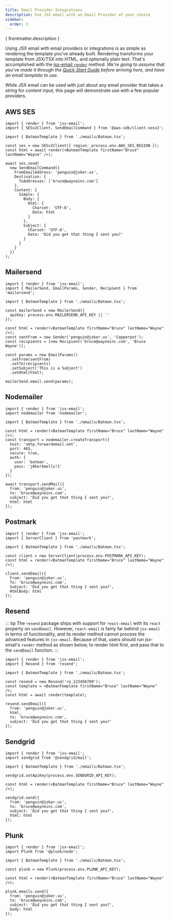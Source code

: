 ```yaml
---
title: Email Provider Integrations
description: Use JSX email with an Email Provider of your choice
sidebar:
  order: 3
---
```


<p>{ frontmatter.description }</p>

Using JSX email with email providers or integrations is as simple as rendering the template you've already built. Rendering transforms your template from JSX/TSX into HTML, and optionally plain text. That's accomplished with the [jsx-email `render`](/docs/core/render) method. _We're going to assume that you've made it through the [Quick Start Guide](/docs/quick-start) before arriving here, and have an email template to use._

While JSX email can be used with just about any email provider that takes a string for content input, this page will demonstrate use with a few popular providers.

## AWS SES

```tsx
import { render } from 'jsx-email';
import { SESv2Client, SendEmailCommand } from '@aws-sdk/client-sesv2';

import { BatmanTemplate } from './emails/Batman.tsx';

const ses = new SESv2Client({ region: process.env.AWS_SES_REGION });
const html = await render(<BatmanTemplate firstName="Bruce" lastName="Wayne" />);

await ses.send(
  new SendEmailCommand({
    FromEmailAddress: 'penguin@joker.us',
    Destination: {
      ToAddresses: ['bruce@wayneinc.com']
    },
    Content: {
      Simple: {
        Body: {
          Html: {
            Charset: 'UTF-8',
            Data: html
          }
        },
        Subject: {
          Charset: 'UTF-8',
          Data: 'Did you get that thing I sent you?'
        }
      }
    }
  })
);
```

## Mailersend

```tsx
import { render } from 'jsx-email';
import { MailerSend, EmailParams, Sender, Recipient } from 'mailersend';

import { BatmanTemplate } from './emails/Batman.tsx';

const mailerSend = new MailerSend({
  apiKey: process.env.MAILERSEND_API_KEY || ''
});

const html = render(<BatmanTemplate firstName="Bruce" lastName="Wayne" />);
const sentFrom = new Sender('penguin@joker.us', 'Copperpot');
const recipients = [new Recipient('bruce@wayneinc.com', 'Bruce Wayne')];

const params = new EmailParams()
  .setFrom(sentFrom)
  .setTo(recipients)
  .setSubject('This is a Subject')
  .setHtml(html);

mailerSend.email.send(params);
```

## Nodemailer

```tsx
import { render } from 'jsx-email';
import nodemailer from 'nodemailer';

import { BatmanTemplate } from './emails/Batman.tsx';

const html = render(<BatmanTemplate firstName="Bruce" lastName="Wayne" />);
const transport = nodemailer.createTransport({
  host: 'smtp.forwardemail.net',
  port: 465,
  secure: true,
  auth: {
    user: 'batman',
    pass: 'j0ker$mells!1'
  }
});

await transport.sendMail({
  from: 'penguin@joker.us',
  to: 'bruce@wayneinc.com',
  subject: 'Did you get that thing I sent you?',
  html: html
});
```

## Postmark

```tsx
import { render } from 'jsx-email';
import { ServerClient } from 'postmark';

import { BatmanTemplate } from './emails/Batman.tsx';

const client = new ServerClient(process.env.POSTMARK_API_KEY);
const html = render(<BatmanTemplate firstName="Bruce" lastName="Wayne" />);

client.sendEmail({
  From: 'penguin@joker.us',
  To: 'bruce@wayneinc.com',
  Subject: 'Did you get that thing I sent you?',
  HtmlBody: html
});
```

## Resend

::: tip
The `resend` package ships with support for `react-email` with its `react` property on `sendEmail`. However, `react-email` is fairly far behind `jsx-email` in terms of functionality, and its render method cannot process the advanced features in `jsx-email`. Because of that, users should run jsx-email's `render` method as shown below, to render html first, and pass that to the `sendEmail` function.
:::

```tsx
import { render } from 'jsx-email';
import { Resend } from 'resend';

import { BatmanTemplate } from './emails/Batman.tsx';

const resend = new Resend('re_123456789');
const template = <BatmanTemplate firstName="Bruce" lastName="Wayne" />;
const html = await render(template);

resend.sendEmail({
  from: 'penguin@joker.us',
  html,
  to: 'bruce@wayneinc.com',
  subject: 'Did you get that thing I sent you?'
});
```

## Sendgrid

```tsx
import { render } from 'jsx-email';
import sendgrid from '@sendgrid/mail';

import { BatmanTemplate } from './emails/Batman.tsx';

sendgrid.setApiKey(process.env.SENDGRID_API_KEY);

const html = render(<BatmanTemplate firstName="Bruce" lastName="Wayne" />);

sendgrid.send({
  from: 'penguin@joker.us',
  to: 'bruce@wayneinc.com',
  subject: 'Did you get that thing I sent you?',
  html: html
});
```

## Plunk

```tsx
import { render } from 'jsx-email';
import Plunk from '@plunk/node';

import { BatmanTemplate } from './emails/Batman.tsx';

const plunk = new Plunk(process.env.PLUNK_API_KEY);

const html = render(<BatmanTemplate firstName="Bruce" lastName="Wayne" />);

plunk.emails.send({
  from: 'penguin@joker.us',
  to: 'bruce@wayneinc.com',
  subject: 'Did you get that thing I sent you?',
  body: html
});
```
